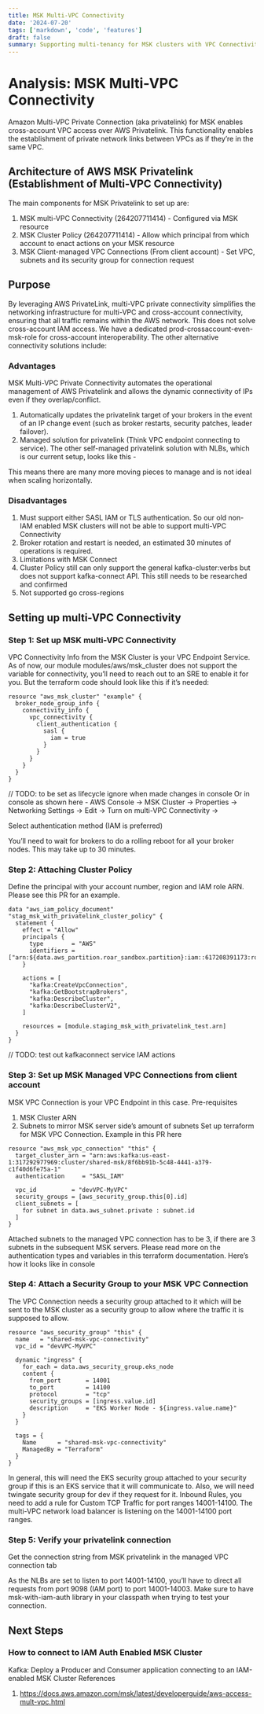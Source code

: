 ```yaml
---
title: MSK Multi-VPC Connectivity
date: '2024-07-20'
tags: ['markdown', 'code', 'features']
draft: false
summary: Supporting multi-tenancy for MSK clusters with VPC Connectivity, supported by Privatelink
---
```


# Analysis: MSK Multi-VPC Connectivity

Amazon Multi-VPC Private Connection (aka privatelink) for MSK enables cross-account VPC access over AWS Privatelink. This functionality enables the establishment of private network links between VPCs as if they’re in the same VPC.

## Architecture of AWS MSK Privatelink (Establishment of Multi-VPC Connectivity)

The main components for MSK Privatelink to set up are:

1. MSK multi-VPC Connectivity (264207711414) - Configured via MSK resource
2. MSK Cluster Policy (264207711414) - Allow which principal from which account to enact actions on your MSK resource
3. MSK Client-managed VPC Connections (From client account) - Set VPC, subnets and its security group for connection request

## Purpose

By leveraging AWS PrivateLink, multi-VPC private connectivity simplifies the networking infrastructure for multi-VPC and cross-account connectivity, ensuring that all traffic remains within the AWS network.
This does not solve cross-account IAM access. We have a dedicated prod-crossaccount-even-msk-role for cross-account interoperability.
The other alternative connectivity solutions include:

### Advantages

MSK Multi-VPC Private Connectivity automates the operational management of AWS Privatelink and allows the dynamic connectivity of IPs even if they overlap/conflict.

1. Automatically updates the privatelink target of your brokers in the event of an IP change event (such as broker restarts, security patches, leader failover).
2. Managed solution for privatelink (Think VPC endpoint connecting to service). The other self-managed privatelink solution with NLBs, which is our current setup, looks like this -

This means there are many more moving pieces to manage and is not ideal when scaling horizontally.

### Disadvantages

1. Must support either SASL IAM or TLS authentication. So our old non-IAM enabled MSK clusters will not be able to support multi-VPC Connectivity
2. Broker rotation and restart is needed, an estimated 30 minutes of operations is required.
3. Limitations with MSK Connect
4. Cluster Policy still can only support the general kafka-cluster:verbs but does not support kafka-connect API. This still needs to be researched and confirmed
5. Not supported go cross-regions

## Setting up multi-VPC Connectivity

### Step 1: Set up MSK multi-VPC Connectivity

VPC Connectivity Info from the MSK Cluster is your VPC Endpoint Service.
As of now, our module modules/aws/msk_cluster does not support the variable for connectivity, you’ll need to reach out to an SRE to enable it for you.
But the terraform code should look like this if it’s needed:

```
resource "aws_msk_cluster" "example" {
  broker_node_group_info {
    connectivity_info {
      vpc_connectivity {
        client_authentication {
          sasl {
            iam = true
          }
        }
      }
    }
  }
}
```

// TODO: to be set as lifecycle ignore when made changes in console
Or in console as shown here -
AWS Console → MSK Cluster → Properties → Networking Settings → Edit → Turn on multi-VPC Connectivity →

Select authentication method (IAM is preferred)

You’ll need to wait for brokers to do a rolling reboot for all your broker nodes. This may take up to 30 minutes.

### Step 2: Attaching Cluster Policy

Define the principal with your account number, region and IAM role ARN. Please see this PR for an example.

```
data "aws_iam_policy_document" "stag_msk_with_privatelink_cluster_policy" {
  statement {
    effect = "Allow"
    principals {
      type        = "AWS"
      identifiers = ["arn:${data.aws_partition.roar_sandbox.partition}:iam::617208391173:root"]
    }

    actions = [
      "kafka:CreateVpcConnection",
      "kafka:GetBootstrapBrokers",
      "kafka:DescribeCluster",
      "kafka:DescribeClusterV2",
    ]

    resources = [module.staging_msk_with_privatelink_test.arn]
  }
}
```

// TODO: test out kafkaconnect service IAM actions

### Step 3: Set up MSK Managed VPC Connections from client account

MSK VPC Connection is your VPC Endpoint in this case.
Pre-requisites

1. MSK Cluster ARN
2. Subnets to mirror MSK server side’s amount of subnets
   Set up terraform for MSK VPC Connection. Example in this PR here

```
resource "aws_msk_vpc_connection" "this" {
  target_cluster_arn = "arn:aws:kafka:us-east-1:317292977969:cluster/shared-msk/8f6bb91b-5c48-4441-a379-c1f40d6fe75a-1"
  authentication     = "SASL_IAM"

  vpc_id          = "devVPC-MyVPC"
  security_groups = [aws_security_group.this[0].id]
  client_subnets = [
    for subnet in data.aws_subnet.private : subnet.id
  ]
}
```

Attached subnets to the managed VPC connection has to be 3, if there are 3 subnets in the subsequent MSK servers.
Please read more on the authentication types and variables in this terraform documentation.
Here’s how it looks like in console

### Step 4: Attach a Security Group to your MSK VPC Connection

The VPC Connection needs a security group attached to it which will be sent to the MSK cluster as a security group to allow where the traffic it is supposed to allow.

```
resource "aws_security_group" "this" {
  name   = "shared-msk-vpc-connectivity"
  vpc_id = "devVPC-MyVPC"

  dynamic "ingress" {
    for_each = data.aws_security_group.eks_node
    content {
      from_port       = 14001
      to_port         = 14100
      protocol        = "tcp"
      security_groups = [ingress.value.id]
      description     = "EKS Worker Node - ${ingress.value.name}"
    }
  }

  tags = {
    Name      = "shared-msk-vpc-connectivity"
    ManagedBy = "Terraform"
  }
}
```

In general, this will need the EKS security group attached to your security group if this is an EKS service that it will communicate to. Also, we will need twingate security group for dev if they request for it.
Inbound Rules, you need to add a rule for Custom TCP Traffic for port ranges 14001-14100. The multi-VPC network load balancer is listening on the 14001-14100 port ranges.

### Step 5: Verify your privatelink connection

Get the connection string from MSK privatelink in the managed VPC connection tab

As the NLBs are set to listen to port 14001-14100, you’ll have to direct all requests from port 9098 (IAM port) to port 14001-14003.
Make sure to have msk-with-iam-auth library in your classpath when trying to test your connection.

## Next Steps

### How to connect to IAM Auth Enabled MSK Cluster

Kafka: Deploy a Producer and Consumer application connecting to an IAM-enabled MSK Cluster
References

1. https://docs.aws.amazon.com/msk/latest/developerguide/aws-access-mult-vpc.html
